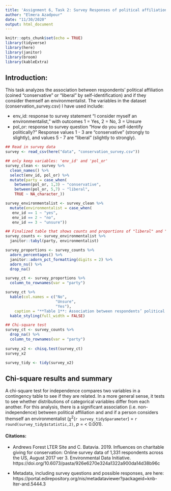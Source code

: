 ```yaml
---
title: 'Assignment 6, Task 2: Survey Responses of political affiliation and recognition as an environmentalist'
author: "Elmera Azadpour"
date: "11/30/2020"
output: html_document
---
```


```r
knitr::opts_chunk$set(echo = TRUE)
library(tidyverse)
library(here)
library(janitor)
library(broom)
library(kableExtra)
```

## Introduction:
This task analyzes the association between respondents’ political affiliation (coined “conservative” or “liberal” by self-identification) and if they consider themself an environmentalist. The variables in the dataset (conservation_survey.csv) I have used include:

- env_id: response to survey statement "I consider myself an environmentalist," with outcomes 1 = Yes, 2 = No, 3 = Unsure
- pol_or: response to survey question "How do you self-identify politically?" Response values 1 - 3 are “conservative” (strongly to slightly), and values 5 - 7 are “liberal” (slightly to strongly).

```r
## Read in survey data 
survey <- read_csv(here("data", "conservation_survey.csv"))
```
```r
## only keep variables: 'env_id' and 'pol_or'
survey_clean <- survey %>% 
  clean_names() %>% 
  select(env_id, pol_or) %>% 
  mutate(party = case_when(
    between(pol_or, 1,3) ~ "conservative",
    between(pol_or, 5,7) ~ "liberal",
    TRUE ~ NA_character_))

survey_environmentalist <- survey_clean %>%  
  mutate(environmentalist = case_when(
   env_id == 1 ~ "yes",
   env_id == 2 ~ "no",
   env_id == 3 ~ "unsure"))
```

```r
## Finalized table that shows counts and proportions of "liberal" and "conservative" survey respondents who responded with "yes", "no" and "unsure" to the statement: "I consider myself an environmentalist"
survey_counts <- survey_environmentalist %>% 
  janitor::tabyl(party, environmentalist)

survey_proportions <- survey_counts %>% 
  adorn_percentages() %>% 
  janitor::adorn_pct_formatting(digits = 2) %>% 
  adorn_ns() %>% 
  drop_na()

survey_ct <- survey_proportions %>% 
  column_to_rownames(var = "party")

survey_ct %>%  
  kable(col.names = c("No",
                      "Unsure",
                      "Yes"),
    caption = "**Table 1**: Association between respondents’ political affiliation (“conservative” or “liberal” by self-identification) vs if they consider themself an environmentalist") %>% 
  kable_styling(full_width = FALSE) 
```


```r
## Chi-square test
survey_ct <- survey_counts %>%   
  drop_na() %>% 
  column_to_rownames(var = "party")
  
survey_x2 <- chisq.test(survey_ct)
survey_x2

survey_tidy <- tidy(survey_x2)
```
## Chi-square results and summary
A chi-square test for independence compares two variables in a contingency table to see if they are related. In a more general sense, it tests to see whether distributions of categorical variables differ from each another. For this analysis, there is a significant association (i.e. non-independence) between political affiliation and and if a person considers themself an environmentalist ($\chi$^2^(`r survey_tidy$parameter`) = `r round(survey_tidy$statistic,2)`, *p* = < 0.001). 


#### Citations:
+ Andrews Forest LTER Site and C. Batavia. 2019. Influences on charitable giving for conservation: Online survey data of 1,331 respondents across the US, August 2017 ver 3. Environmental Data Initiative. https://doi.org/10.6073/pasta/926e6270e324a1322a900da14d38b96c

+ Metadata, including survey questions and possible responses, are here: https://portal.edirepository.org/nis/metadataviewer?packageid=knb-lter-and.5444.3
